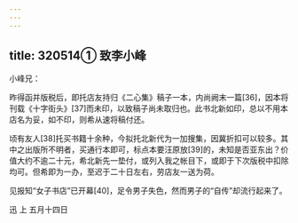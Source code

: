 ```yaml
---
---
---
```

title: 320514① 致李小峰
---




小峰兄：

昨得函并版税后，即托店友持归《二心集》稿子一本，内尚阙末一篇[36]，因本将刊载《十字街头》[37]而未印，以致稿子尚未取归也。此书北新如印，总以不用本店名为妥，如不印，则希从速将稿付还。

顷有友人[38]托买书籍十余种，今拟托北新代为一加搜集，因冀折扣可以较多。其中之出版所不明者，买通行本即可，标点本要汪原放[39]的，未知是否亚东出？价值大约不逾二十元，希北新先一垫付，或列入我之帐目下，或即于下次版税中扣除均可。但希即为一办，至迟于二十日左右，劳店友一送为荷。

见报知“女子书店”已开幕[40]，足令男子失色，然而男子的“自传”却流行起来了。

迅 上 五月十四日